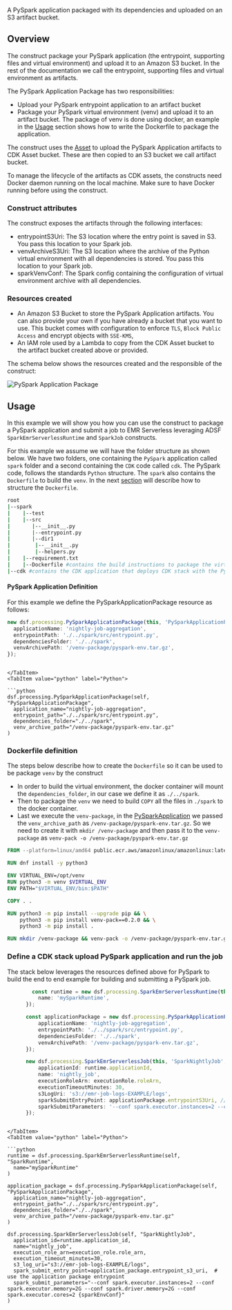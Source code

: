 [//]: # (This file is generated, do not modify directly, update the README.md in framework/src/processing)

A PySpark application packaged with its dependencies and uploaded on an S3 artifact bucket.

## Overview

The construct package your PySpark application (the entrypoint, supporting files and virtual environment)
and upload it to an Amazon S3 bucket. In the rest of the documentation we call the entrypoint,
supporting files and virtual environment as artifacts.

The PySpark Application Package has two responsibilities:

* Upload your PySpark entrypoint application to an artifact bucket
* Package your PySpark virtual environment (venv) and upload it to an artifact bucket. The package of venv is done using docker,
  an example in the [Usage](#usage) section shows how to write the Dockerfile to package the application.

The construct uses the [Asset](https://docs.aws.amazon.com/cdk/api/v2/docs/aws-cdk-lib.aws_s3_assets.Asset.html)
to upload the PySpark Application artifacts to CDK Asset bucket. These are then copied to an S3 bucket we call artifact bucket.

To manage the lifecycle of the artifacts as CDK assets, the constructs need Docker daemon running on the local machine.
Make sure to have Docker running before using the construct.

### Construct attributes

The construct exposes the artifacts through the following interfaces:

* entrypointS3Uri: The S3 location where the entry point is saved in S3. You pass this location to your Spark job.
* venvArchiveS3Uri: The S3 location where the archive of the Python virtual environment with all dependencies is stored. You pass this location to your Spark job.
* sparkVenvConf: The Spark config containing the configuration of virtual environment archive with all dependencies.

### Resources created
* An Amazon S3 Bucket to store the PySpark Application artifacts. You can also provide your own if you have already a bucket that you want to use. This bucket comes with configuration to enforce `TLS`, `Block Public Access` and encrypt objects with `SSE-KMS`,
* An IAM role used by a Lambda to copy from the CDK Asset bucket to the artifact bucket created above or provided.

The schema below shows the resources created and the responsible of the construct:

![PySpark Application Package](../../../../static/img/adsf-pyspark-application-package.png)

## Usage

In this example we will show you how you can use the construct to package a PySpark application
and submit a job to EMR Serverless leveraging ADSF `SparkEmrServerlessRuntime` and `SparkJob` constructs.

For this example we assume we will have the folder structure as shown below. We have two folders, one containing
the `PySpark` application called `spark` folder and a second containing the `CDK` code called `cdk`.
The PySpark code, follows the standards `Python` structure. The `spark` also contains the `Dockerfile` to build the `venv`.
In the next [section](#dockerfile-definition) will describe how to structure the `Dockerfile`.

```bash
root
|--spark
|    |--test
|    |--src
|       |--__init__.py
|       |--entrypoint.py
|       |--dir1
|        |--__init__.py
|        |--helpers.py
|    |--requirement.txt
|    |--Dockerfile #contains the build instructions to package the virtual environment for PySpark
|--cdk #contains the CDK application that deploys CDK stack with the PySparkApplicationPackage
```
#### PySpark Application Definition

For this example we define the PySparkApplicationPackage resource as follows:

<Tabs>
  <TabItem value="typescript" label="TypeScript" default>

  ```typescript
  new dsf.processing.PySparkApplicationPackage(this, 'PySparkApplicationPackage', {
    applicationName: 'nightly-job-aggregation',
    entrypointPath: './../spark/src/entrypoint.py',
    dependenciesFolder: './../spark',
    venvArchivePath: '/venv-package/pyspark-env.tar.gz',
});
  ```
  
  ```mdx-code-block
  
  </TabItem>
  <TabItem value="python" label="Python">

  ```python
  dsf.processing.PySparkApplicationPackage(self, "PySparkApplicationPackage",
    application_name="nightly-job-aggregation",
    entrypoint_path="./../spark/src/entrypoint.py",
    dependencies_folder="./../spark",
    venv_archive_path="/venv-package/pyspark-env.tar.gz"
)
  ```

  </TabItem>
</Tabs>

### Dockerfile definition

The steps below describe how to create the `Dockerfile` so it can be used to be package `venv` by the construct

* In order to build the virtual environment, the docker container will mount the `dependencies_folder`, in our case we define it as `./../spark`.
* Then to package the `venv` we need to build `COPY` all the files in `./spark` to the docker container.
* Last we execute the `venv-package`, in the [PySparkApplication](#pyspark-application-definition) we passed the `venv_archive_path` as `/venv-package/pyspark-env.tar.gz`.
  So we need to create it with `mkdir /venv-package` and then pass it to the `venv-package` as `venv-pack -o /venv-package/pyspark-env.tar.gz`

```Dockerfile
FROM --platform=linux/amd64 public.ecr.aws/amazonlinux/amazonlinux:latest AS base

RUN dnf install -y python3

ENV VIRTUAL_ENV=/opt/venv
RUN python3 -m venv $VIRTUAL_ENV
ENV PATH="$VIRTUAL_ENV/bin:$PATH"

COPY . .

RUN python3 -m pip install --upgrade pip && \
    python3 -m pip install venv-pack==0.2.0 && \
    python3 -m pip install .

RUN mkdir /venv-package && venv-pack -o /venv-package/pyspark-env.tar.gz && chmod ugo+r /venv-package/pyspark-env.tar.gz
```

### Define a CDK stack upload PySpark application and run the job

The stack below leverages the resources defined above for PySpark to build the end to end example for building and submitting a PySpark job.

<Tabs>
  <TabItem value="typescript" label="TypeScript" default>

  ```typescript
          const runtime = new dsf.processing.SparkEmrServerlessRuntime(this, 'SparkRuntime', {
            name: 'mySparkRuntime',
        });

        const applicationPackage = new dsf.processing.PySparkApplicationPackage(this, 'PySparkApplicationPackage', {
            applicationName: 'nightly-job-aggregation',
            entrypointPath: './../spark/src/entrypoint.py',
            dependenciesFolder: './../spark',
            venvArchivePath: '/venv-package/pyspark-env.tar.gz',
        });

        new dsf.processing.SparkEmrServerlessJob(this, 'SparkNightlyJob', {
            applicationId: runtime.applicationId,
            name: 'nightly_job',
            executionRoleArn: executionRole.roleArn,
            executionTimeoutMinutes: 30,
            s3LogUri: 's3://emr-job-logs-EXAMPLE/logs',
            sparkSubmitEntryPoint: applicationPackage.entrypointS3Uri, // use the application package entrypoint
            sparkSubmitParameters: '--conf spark.executor.instances=2 --conf spark.executor.memory=2G --conf spark.driver.memory=2G --conf spark.executor.cores=2 {sparkEnvConf}',
        });
  ```
  
  ```mdx-code-block
  
  </TabItem>
  <TabItem value="python" label="Python">

  ```python
  runtime = dsf.processing.SparkEmrServerlessRuntime(self, "SparkRuntime",
    name="mySparkRuntime"
)

application_package = dsf.processing.PySparkApplicationPackage(self, "PySparkApplicationPackage",
    application_name="nightly-job-aggregation",
    entrypoint_path="./../spark/src/entrypoint.py",
    dependencies_folder="./../spark",
    venv_archive_path="/venv-package/pyspark-env.tar.gz"
)

dsf.processing.SparkEmrServerlessJob(self, "SparkNightlyJob",
    application_id=runtime.application_id,
    name="nightly_job",
    execution_role_arn=execution_role.role_arn,
    execution_timeout_minutes=30,
    s3_log_uri="s3://emr-job-logs-EXAMPLE/logs",
    spark_submit_entry_point=application_package.entrypoint_s3_uri,  # use the application package entrypoint
    spark_submit_parameters="--conf spark.executor.instances=2 --conf spark.executor.memory=2G --conf spark.driver.memory=2G --conf spark.executor.cores=2 {sparkEnvConf}"
)
  ```

  </TabItem>
</Tabs>


